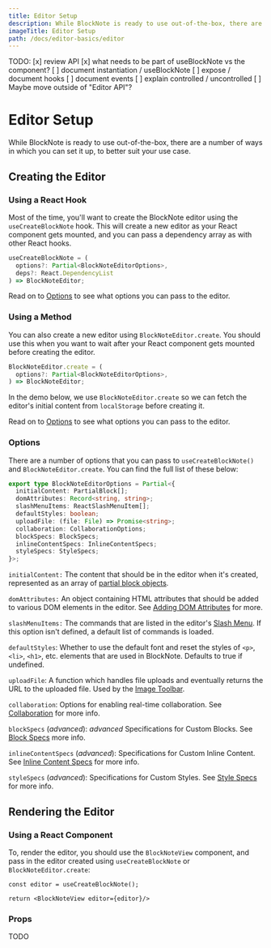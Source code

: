 ```yaml
---
title: Editor Setup
description: While BlockNote is ready to use out-of-the-box, there are a number of ways in which you can set it up, to better suit your use case.
imageTitle: Editor Setup
path: /docs/editor-basics/editor
---
```



TODO:
[x] review API
[x] what needs to be part of useBlockNote vs the component?
[ ] document instantiation / useBlockNote
[ ] expose / document hooks
[ ] document events
[ ] explain controlled / uncontrolled
[ ] Maybe move outside of "Editor API"?

# Editor Setup

While BlockNote is ready to use out-of-the-box, there are a number of ways in which you can set it up, to better suit your use case.

## Creating the Editor

### Using a React Hook

Most of the time, you'll want to create the BlockNote editor using the `useCreateBlockNote` hook. This will create a new editor as your React component gets mounted, and you can pass a dependency array as with other React hooks.

```ts
useCreateBlockNote = (
  options?: Partial<BlockNoteEditorOptions>,
  deps?: React.DependencyList
) => BlockNoteEditor;
```

Read on to [Options](/docs/editor-basics/editor#options) to see what options you can pass to the editor.

### Using a Method

You can also create a new editor using `BlockNoteEditor.create`. You should use this when you want to wait after your React component gets mounted before creating the editor.

```ts
BlockNoteEditor.create = (
  options?: Partial<BlockNoteEditorOptions>,
) => BlockNoteEditor;
```

In the demo below, we use `BlockNoteEditor.create` so we can fetch the editor's initial content from `localStorage` before creating it.

<Example name="basic/saving-loading" />

Read on to [Options](/docs/editor-basics/editor#options) to see what options you can pass to the editor.

### Options

There are a number of options that you can pass to `useCreateBlockNote()` and `BlockNoteEditor.create`. You can find the full list of these below:

```typescript
export type BlockNoteEditorOptions = Partial<{
  initialContent: PartialBlock[];
  domAttributes: Record<string, string>;
  slashMenuItems: ReactSlashMenuItem[];
  defaultStyles: boolean;
  uploadFile: (file: File) => Promise<string>;
  collaboration: CollaborationOptions;
  blockSpecs: BlockSpecs;
  inlineContentSpecs: InlineContentSpecs;
  styleSpecs: StyleSpecs;
}>;
```

`initialContent:` The content that should be in the editor when it's created, represented as an array of [partial block objects](/docs/manipulating-blocks#partial-blocks).

`domAttributes:` An object containing HTML attributes that should be added to various DOM elements in the editor. See [Adding DOM Attributes](/docs/theming#adding-dom-attributes) for more.

`slashMenuItems:` The commands that are listed in the editor's [Slash Menu](/docs/slash-menu). If this option isn't defined, a default list of commands is loaded.

`defaultStyles`: Whether to use the default font and reset the styles of `<p>`, `<li>`, `<h1>`, etc. elements that are used in BlockNote. Defaults to true if undefined.

`uploadFile`: A function which handles file uploads and eventually returns the URL to the uploaded file. Used by the [Image Toolbar](/docs/image-toolbar).

`collaboration`: Options for enabling real-time collaboration. See [Collaboration](/docs/collaboration) for more info.

`blockSpecs` (_advanced_): _advanced_ Specifications for Custom Blocks. See [Block Specs](/docs/block-specs) more info.

`inlineContentSpecs` (_advanced_): Specifications for Custom Inline Content. See [Inline Content Specs](/docs/inline-content-specs) for more info.

`styleSpecs` (_advanced_): Specifications for Custom Styles. See [Style Specs](/docs/style-specs) for more info.

## Rendering the Editor

### Using a React Component

To, render the editor, you should use the `BlockNoteView` component, and pass in the editor created using `useCreateBlockNote` or `BlockNoteEditor.create`:

```tsx
const editor = useCreateBlockNote();

return <BlockNoteView editor={editor}/>
```

### Props

TODO
